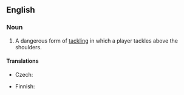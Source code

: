 ==English==

===Noun===
{{en-noun|head=[[high]] [[tackle]]}}

# {{label|en|rugby}} A dangerous form of [[tackling]] in which a player tackles above the shoulders.

====Translations====
{{trans-top|form of tackling}}
* Czech: {{t|cs|vysoká skládka|f}}
{{trans-mid}}
* Finnish: {{t|fi|korkea taklaus}}
{{trans-bottom}}